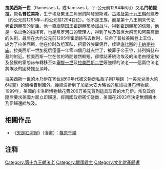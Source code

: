 {{Pharaoh Infobox | 
    Name=拉美西斯一世| 
    Image=StatueHeadOfParamessu-TitledFrontalView-RamessesI_MuseumOfFineArtsBoston.png
|
Caption=拉美西斯一世像  波士顿美术博物馆  藏|
ImageSize=300|
    Alt=曼珀赫提利·拉姆西斯|
  NomenHiero=<hiero>ra-ms-s-sw-w</hiero>|
Nomen=[[拉美西斯|拉美西斯]]<br> [[Ra|Re]] has fashioned him<ref>Clayton, ''Chronicle of the Pharaohs'', p.140</ref>|
PrenomenHiero=<hiero>ra:mn-F9:t*t</hiero>|
Prenomen=曼珀赫提利<br>Eternal is the Strength of [[Ra|Re]]<ref>Peter Clayton, ''Chronicle of the Pharaohs'', Thames and Hudson Ltd, 1994. p.140</ref>|
Reign=1295-1294 BCE|
Dynasty=[[第十九王朝|第十九王朝]] |
Coregency=|
Predecessor=[[霍朗赫布|霍朗赫布]]（第十八王朝）|
Successor=[[塞提一世|塞提一世]]|
Spouse=[[西特拉|西特拉]]|
children=[[塞提一世|塞提一世]]|
Father=|
Mother=| 
Born=|
Died=约公元前1294年6月|
Burial=[[KV16|KV16]]|
Monuments=
}}
'''拉美西斯一世'''（Ramesses I，或Ramsses I，？-公元前1294年6月）又名'''門帕提拉'''，原名'''普拉美斯'''，生于埃及東北三角洲的阿發里斯城。[[古埃及|古埃及]][[埃及第十九王朝|第十九王朝]]创建者（約公元前1295年—約公元前1294在位）。他不是王族，而是第十八王朝末代法老[[霍朗赫布|霍朗赫布]]的庭臣。他一直跟随国王霍朗赫布参加战斗，得到霍朗赫布的信赖，他是一名出色的指挥官，也是尼罗河口的管理人，得到了埃及首席大祭司和阿蒙高僧的头衔，最后在大约公元前1295年霍朗赫布去世时，任命了普拉美斯登上王位，成为了拉美西斯，他在位时改组军队，招募外族雇佣兵，续建[[底比斯|底比斯]]的[[卡納克神庙|卡納克神庙]]。拉美西斯一世加冕后僅僅一年零四個月就去世了，被葬于帝王谷，赫列姆赫布墓的附近。拉美西斯一世在位的時間雖然較短，卻標誌著統治埃及的法老由穩定埃及發展的霍朗赫布轉移至如[[塞提一世|塞提一世]]及[[拉美西斯二世|拉美西斯二世]]等強權的法老——這兩位法老將埃及的國勢推至頂峰。

拉美西斯一世的木乃伊在19世紀60年代被文物走私販子用7埃鎊（一美元兌換大約6埃鎊）的價格賣到國外。幾經波折到了加拿大安大略省的[[尼加拉瀑布|尼加拉瀑布]]博物館。1999年，美國的卡洛斯博物館花費200万美元買到這具珍貴的木乃伊。埃及政府隨后要求美國方面立即歸還。經兩國政府密切磋商，美國在2003年決定無償將木乃伊歸還給埃及。

==相關作品==
* 《[[天是紅河岸|天是紅河岸]]》（漫畫）：[[篠原千繪|篠原千繪]]

==注释==
<references/>


{{Pharaoh | Prev=[[霍朗赫布|霍朗赫布]]（第十八王朝） | Dynasty=[[埃及第十九王朝|第十九王朝]] | Next=[[塞提一世|塞提一世]]}}
{{Commonscat|Ramesses I}}
{{著名埃及统治者}}
{{Authority control}}
[[Category:第十九王朝法老|Category:第十九王朝法老]]
[[Category:開國君主|Category:開國君主]]
[[Category:文化財產歸還|Category:文化財產歸還]]